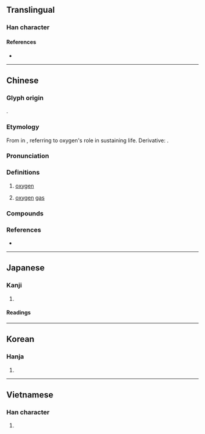 {{also|氱}}
{{character info}}
==Translingual==

===Han character===
{{Han char|rn=84|rad=气|as=06|sn=10|four=80517|canj=ONTQ|ids=⿹气羊}}

====References====
* {{Han ref|kx=0599.151|dkj=17064|hdz=32011.130|uh=6C27|ud=27687|bh=AEF1|bd=44785}}

----

==Chinese==
{{zh-forms}}
{{elements|zh|O|氮|N|氟|F}}
{{zh-wp}}

===Glyph origin===
{{Han etym}}
{{Han compound|气|養|ls=psc|ls2=ic|c1=s|c2=p|t1=gas|t2=to nourish|abb2=y|tr2=yǎng}}.

===Etymology===
From {{zh-l|養|to nourish}} in {{zh-l|養氣}} {{defdate|19th c.}}, referring to oxygen's role in sustaining life. Derivative: {{zh-l|𨦡|oxonium}}.

===Pronunciation===
{{zh-pron
|m=yǎng
|m-s=
|c=joeng5
|c-t=
|g=
|h=pfs=yông
|j=
|mb=
|md=iōng
|mn=qz,tw,xm:ióng/zz:iáng
|mn-t=iang2
|w=3hhian
|x=
|mc=
|oc=
|ma=Zh-yǎng.oga
|cat=n
}}

===Definitions===
{{zh-hanzi}}

# {{lb|zh|chemical element}} [[oxygen]]
#: {{zh-syn|酸素|q=rare, chiefly Taiwanese Hokkien}}
# [[oxygen]] [[gas]]

===Compounds===
{{zh-der|氧化|氧化劑|氧化物|氧化焰|氧氣|一氧化物|一氧化碳|二氧化硫|二氧化碳|二氧化鈦|二氧化錳|厭氧菌|復氧能力|抗氧化劑|有氧呼吸|有氧舞蹈|有氧運動|有氧飲料|氧債|氧割|氧化作用|氧化鈉|氧化鈣|氧化鉛|氧化銅|氧化鋁|氧化鐵|氧吧|氧氣筒|氧氣管|氧氣罩|氫氧化物|氫氧焰|液態氧|溶氧量|無氧|缺氧症|脫氧|臭氧|臭氧層|雙氧水|液氧|氧供|供氧}}

===References===
* {{R:yue:Hanzi}}

----

==Japanese==

===Kanji===
{{ja-kanji|grade=|rs=气06}}

# {{synonym of|ja|酸素|tr=sanso||[[oxygen]]}}

====Readings====
{{ja-readings
|kanyoon=よう<やう
}}

----

==Korean==

===Hanja===
{{ko-hanja|hangeul=양|eumhun=}}

# {{rfdef|ko|sort=气06}}

----

==Vietnamese==

===Han character===
{{vi-hantu|[[dưỡng]]|rs=气06}}

# {{rfdef|vi|sort=气06}}